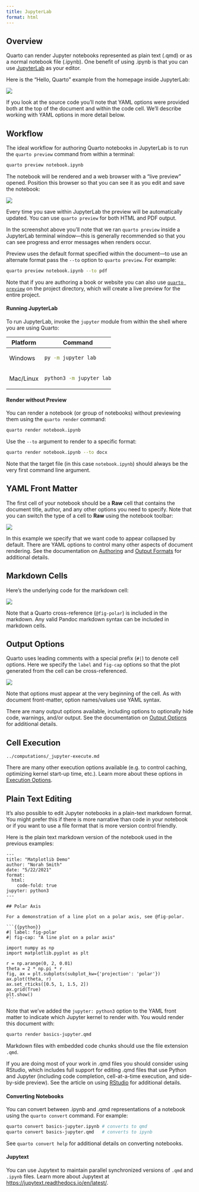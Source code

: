 ```yaml
---
title: JupyterLab
format: html
---
```


## Overview

Quarto can render Jupyter notebooks represented as plain text (.qmd) or as a normal notebook file (.ipynb). One benefit of using .ipynb is that you can use [JupyterLab](https://jupyterlab.readthedocs.io/en/stable/) as your editor.

Here is the "Hello, Quarto" example from the homepage inside JupyterLab:

![](images/jupyter-lab.png){.border .preview-image fig-alt="A Jupyter notebook with, from top to bottom, some yaml frontmatter, a section heading, a code block, and the output of the code block. The contents are the same as the first part of the 'Welcome' page of this website."}

If you look at the source code you'll note that YAML options were provided both at the top of the document and within the code cell. We'll describe working with YAML options in more detail below.

## Workflow

The ideal workflow for authoring Quarto notebooks in JupyterLab is to run the `quarto preview` command from within a terminal:

```.bash
quarto preview notebook.ipynb
```

The notebook will be rendered and a web browser with a "live preview" opened. Position this browser so that you can see it as you edit and save the notebook:

![](images/jupyterlab-preview.png){fig-alt="Two web browser windows arranged side by side. The window on the left is a JupyterLab window. The contents of this Jupyter document are rendered by Quarto in the window on the right."}

Every time you save within JupyterLab the preview will be automatically updated. You can use `quarto preview` for both HTML and PDF output.

In the screenshot above you'll note that we ran `quarto preview` inside a JupyterLab terminal window---this is generally recommended so that you can see progress and error messages when renders occur.

Preview uses the default format specified within the document---to use an alternate format pass the `--to` option to `quarto preview`. For example:

```.bash
quarto preview notebook.ipynb --to pdf
```

::: {.callout-note appearance="simple"}
Note that if you are authoring a book or website you can also use [`quarto preview`](../websites/website-basics.qmd#workflow) on the project directory, which will create a live preview for the entire project.
:::

#### Running JupyterLab {.platform-table}

To run JupyterLab, invoke the `jupyter` module from within the shell where you are using Quarto:

+--------------+------------------------+
| Platform     | Command                |
+==============+========================+
| Windows      | ``` bash               |
|              | py -m jupyter lab      |
|              | ```                    |
+--------------+------------------------+
| Mac/Linux    | ``` bash               |
|              | python3 -m jupyter lab |
|              | ```                    |
+--------------+------------------------+

#### Render without Preview

You can render a notebook (or group of notebooks) without previewing them using the `quarto render` command:

```.bash
quarto render notebook.ipynb
```

Use the `--to` argument to render to a specific format:

```.bash
quarto render notebook.ipynb --to docx
```

Note that the target file (in this case `notebook.ipynb`) should always be the very first command line argument.


## YAML Front Matter

The first cell of your notebook should be a **Raw** cell that contains the document title, author, and any other options you need to specify. Note that you can switch the type of a cell to **Raw** using the notebook toolbar:

![](images/jupyter-lab-yaml.png){.border fig-alt="The top section of a JupyterLab document. There is a Raw cell containing yaml front matter."}

In this example we specify that we want code to appear collapsed by default. There are YAML options to control many other aspects of document rendering. See the documentation on [Authoring](../authoring/markdown-basics.qmd) and [Output Formats](../output-formats/html-basics.qmd) for additional details.

## Markdown Cells

Here's the underlying code for the markdown cell:

![](images/jupyter-lab-markdown.png){.border fig-alt="A snippet of a JupyterLab document containing a Markdown cell. The cell contains some text written in Markdown."}

Note that a Quarto cross-reference (`@fig-polar`) is included in the markdown. Any valid Pandoc markdown syntax can be included in markdown cells.

## Output Options

Quarto uses leading comments with a special prefix (`#|`) to denote cell options. Here we specify the `label` and `fig-cap` options so that the plot generated from the cell can be cross-referenced.

![](images/jupyter-lab-output-options.png){fig-alt="A snippet of a JupyterLab document containing a code cell. At the top of cell, before the code, are the Quarto chunk options '#| label: fig-polar' and '#| fig-cap: A line plot on a polar axis.'"}

Note that options must appear at the very beginning of the cell. As with document front-matter, option names/values use YAML syntax.

There are many output options available, including options to optionally hide code, warnings, and/or output. See the documentation on [Output Options](../computations/execution-options.qmd#output-options) for additional details.

## Cell Execution

``` include
../computations/_jupyter-execute.md
```

There are many other execution options available (e.g. to control caching, optimizing kernel start-up time, etc.). Learn more about these options in [Execution Options](../computations/execution-options.qmd).

## Plain Text Editing

It's also possible to edit Jupyter notebooks in a plain-text markdown format. You might prefer this if there is more narrative than code in your notebook or if you want to use a file format that is more version control friendly.

Here is the plain text markdown version of the notebook used in the previous examples:

    ---
    title: "Matplotlib Demo"
    author: "Norah Smith"
    date: "5/22/2021"
    format: 
      html:
        code-fold: true
    jupyter: python3
    ---

    ## Polar Axis

    For a demonstration of a line plot on a polar axis, see @fig-polar.

    ```{{python}}
    #| label: fig-polar
    #| fig-cap: "A line plot on a polar axis"

    import numpy as np
    import matplotlib.pyplot as plt

    r = np.arange(0, 2, 0.01)
    theta = 2 * np.pi * r
    fig, ax = plt.subplots(subplot_kw={'projection': 'polar'})
    ax.plot(theta, r)
    ax.set_rticks([0.5, 1, 1.5, 2])
    ax.grid(True)
    plt.show()
    ```

Note that we've added the `jupyter: python3` option to the YAML front matter to indicate which Jupyter kernel to render with. You would render this document with:

```.bash
quarto render basics-jupyter.qmd
```

Markdown files with embedded code chunks should use the file extension `.qmd`.

::: callout-tip
If you are doing most of your work in .qmd files you should consider using RStudio, which includes full support for editing .qmd files that use Python and Jupyter (including code completion, cell-at-a-time execution, and side-by-side preview). See the article on using [RStudio](rstudio.qmd) for additional details.
:::

#### Converting Notebooks

You can convert between .ipynb and .qmd representations of a notebook using the `quarto convert` command. For example:

```.bash
quarto convert basics-jupyter.ipynb # converts to qmd
quarto convert basics-jupyter.qmd   # converts to ipynb
```

See `quarto convert help` for additional details on converting notebooks.

#### Jupytext

You can use Jupytext to maintain parallel synchronized versions of `.qmd` and `.ipynb` files. Learn more about Jupytext at <https://jupytext.readthedocs.io/en/latest/>.
